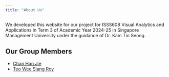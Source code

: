 ```yaml
---
title: "About Us"
---
```


We developed this website for our project for ISSS608 Visual Analytics and Applications in Term 3 of Academic Year 2024-25 in Singapore Management University under the guidance of Dr. Kam Tin Seong.

## Our Group Members

-   [Chan Han Jie](https://isss608-ay2024-25t3-chj1.netlify.app)
-   [Teo Wee Siang Roy](https://iss608-first-session.netlify.app)
